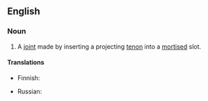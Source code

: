 ==English==

===Noun===
{{en-noun|head=[[mortise]]-[[and]]-[[tenon]] [[joint]]}}

# {{context|woodworking|lang=en}} A [[joint]] made by inserting a projecting [[tenon]] into a [[mortise]]d slot.

====Translations====
{{trans-top|joint}}
* Finnish: {{t|fi|tappiliitos}}
{{trans-mid}}
* Russian: {{t|ru|шиповая вязка|f|tr=šipovája vjázka|sc=Cyrl}}
{{trans-bottom}}